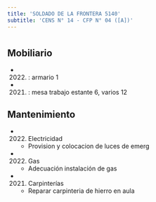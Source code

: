 ```yaml
---
title: 'SOLDADO DE LA FRONTERA 5140'
subtitle: 'CENS N° 14 - CFP N° 04 ([A])'
---
```


#


## Mobiliario

*  (2022) : armario 1 

*  (2021) : mesa trabajo estante 6, varios 12 





## Mantenimiento

*  (2022) Electricidad 
    + Provision y colocacion de luces de emerg

*  (2022) Gas 
    + Adecuación instalación de gas

*  (2021) Carpinterías 
    + Reparar carpinteria de hierro en aula



